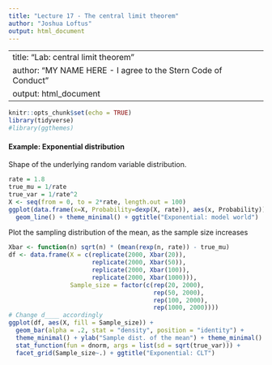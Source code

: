 ```yaml
---
title: "Lecture 17 - The central limit theorem"
author: "Joshua Loftus"
output: html_document
---
```


---
title: "Lab: central limit theorem"
author: "MY NAME HERE - I agree to the Stern Code of Conduct"
output: html_document
---

```r
knitr::opts_chunk$set(echo = TRUE)
library(tidyverse)
#library(ggthemes)
```

#### Example: Exponential distribution

Shape of the underlying random variable distribution.

```r
rate = 1.8
true_mu = 1/rate
true_var = 1/rate^2
X <- seq(from = 0, to = 2*rate, length.out = 100)
ggplot(data.frame(x=X, Probability=dexp(X, rate)), aes(x, Probability)) + 
  geom_line() + theme_minimal() + ggtitle("Exponential: model world")
```

Plot the sampling distribution of the mean, as the sample size increases

```r
Xbar <- function(n) sqrt(n) * (mean(rexp(n, rate)) - true_mu)
df <- data.frame(X = c(replicate(2000, Xbar(20)),
                       replicate(2000, Xbar(50)),
                       replicate(2000, Xbar(100)),
                       replicate(2000, Xbar(1000))),
                 Sample_size = factor(c(rep(20, 2000),
                                        rep(50, 2000),
                                        rep(100, 2000),
                                        rep(1000, 2000))))
# Change d____ accordingly
ggplot(df, aes(X, fill = Sample_size)) + 
  geom_bar(alpha = .2, stat = "density", position = "identity") + 
  theme_minimal() + ylab("Sample dist. of the mean") + theme_minimal() +
  stat_function(fun = dnorm, args = list(sd = sqrt(true_var))) +
  facet_grid(Sample_size~.) + ggtitle("Exponential: CLT") 
```



